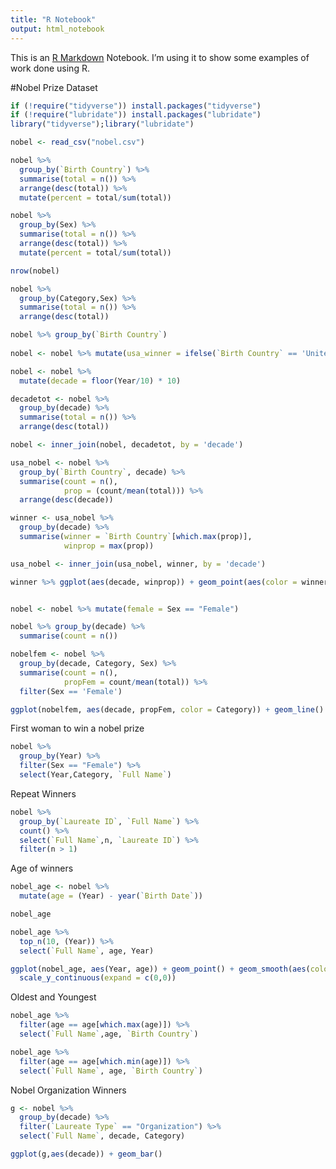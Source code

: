 ```yaml
---
title: "R Notebook"
output: html_notebook
---
```


This is an [R Markdown](http://rmarkdown.rstudio.com) Notebook. I'm using it to show some examples of work done using R.

#Nobel Prize Dataset
```r
if (!require("tidyverse")) install.packages("tidyverse")
if (!require("lubridate")) install.packages("lubridate")
library("tidyverse");library("lubridate")
```

```r
nobel <- read_csv("nobel.csv")
```
```r
nobel %>%
  group_by(`Birth Country`) %>%
  summarise(total = n()) %>%
  arrange(desc(total)) %>% 
  mutate(percent = total/sum(total))

nobel %>%
  group_by(Sex) %>%
  summarise(total = n()) %>%
  arrange(desc(total)) %>%
  mutate(percent = total/sum(total))

nrow(nobel)

nobel %>%
  group_by(Category,Sex) %>%
  summarise(total = n()) %>%
  arrange(desc(total))
```

```r
nobel %>% group_by(`Birth Country`)
  
nobel <- nobel %>% mutate(usa_winner = ifelse(`Birth Country` == 'United States of America',1,0))

nobel <- nobel %>% 
  mutate(decade = floor(Year/10) * 10)

decadetot <- nobel %>%
  group_by(decade) %>%
  summarise(total = n()) %>%
  arrange(desc(total))

nobel <- inner_join(nobel, decadetot, by = 'decade')
```

```r
usa_nobel <- nobel %>% 
  group_by(`Birth Country`, decade) %>%
  summarise(count = n(),
            prop = (count/mean(total))) %>%
  arrange(desc(decade))

winner <- usa_nobel %>%
  group_by(decade) %>%
  summarise(winner = `Birth Country`[which.max(prop)],
            winprop = max(prop))

usa_nobel <- inner_join(usa_nobel, winner, by = 'decade')
```

```r
winner %>% ggplot(aes(decade, winprop)) + geom_point(aes(color = winner, size = 100)) + geom_smooth() + scale_y_continuous(limits = c(0,1), expand = c(0,0))



```

```r
nobel <- nobel %>% mutate(female = Sex == "Female")

nobel %>% group_by(decade) %>%
  summarise(count = n())

nobelfem <- nobel %>%
  group_by(decade, Category, Sex) %>%
  summarise(count = n(),
            propFem = count/mean(total)) %>%
  filter(Sex == 'Female')

ggplot(nobelfem, aes(decade, propFem, color = Category)) + geom_line() + geom_point()
```

First woman to win a nobel prize
```r
nobel %>%
  group_by(Year) %>%
  filter(Sex == "Female") %>%
  select(Year,Category, `Full Name`)
```

Repeat Winners

```r
nobel %>%
  group_by(`Laureate ID`, `Full Name`) %>%
  count() %>%
  select(`Full Name`,n, `Laureate ID`) %>%
  filter(n > 1)
```

Age of winners

```r
nobel_age <- nobel %>% 
  mutate(age = (Year) - year(`Birth Date`))

nobel_age

nobel_age %>%
  top_n(10, (Year)) %>%
  select(`Full Name`, age, Year) 

ggplot(nobel_age, aes(Year, age)) + geom_point() + geom_smooth(aes(color = Category)) +
  scale_y_continuous(expand = c(0,0))
```
Oldest and Youngest

```r
nobel_age %>%
  filter(age == age[which.max(age)]) %>%
  select(`Full Name`,age, `Birth Country`)

nobel_age %>%
  filter(age == age[which.min(age)]) %>%
  select(`Full Name`, age, `Birth Country`)
```

Nobel Organization Winners

```r
g <- nobel %>%
  group_by(decade) %>%
  filter(`Laureate Type` == "Organization") %>%
  select(`Full Name`, decade, Category)

ggplot(g,aes(decade)) + geom_bar()
```













